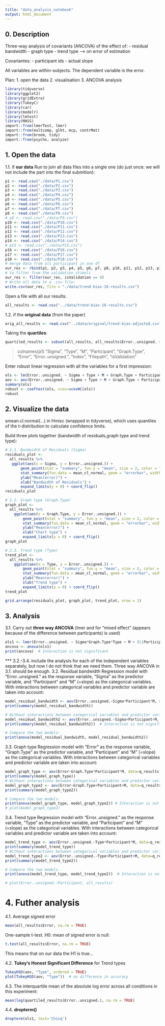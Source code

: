 ```yaml
---
title: "data_analysis_notebook"
output: html_document
---
```


## 0. Description
Three-way analysis of covariants (ANCOVA) of the effect of:
 - residual bandwidth
 - graph type
 - trend type
 -----> on error of estimation

Covariantes:
 - participant ids
 - actual slope

All variables are within-subjects.
The dependent variable is the error.

Plan:
1. open the data
2. visualisation
3. ANCOVA analysis

```r
library(tidyverse)
library(ggplot2)
library(gridExtra)
library(TukeyC)
library(car)
library(modelr)
library(lmtest)
library(MASS)
import::from(lmerTest, lmer)
import::from(multcomp, glht, mcp, contrMat)
import::from(broom, tidy)
import::from(psycho, analyze)
```


## 1. Open the data
1.1. if **our data**
Run to join all data files into a single one (do just once: we will not include the part into the final submition):
```r
p1 <- read.csv("./data/P1.csv")
p2 <- read.csv("./data/P2.csv")
p3 <- read.csv("./data/P3.csv")
p4 <- read.csv("./data/P4.csv")
p5 <- read.csv("./data/P5.csv")
p6 <- read.csv("./data/P6.csv")
p7 <- read.csv("./data/P7.csv")
p8 <- read.csv("./data/P8.csv")
# p9 <- read.csv("./data/P9.csv")
p10 <- read.csv("./data/P10.csv")
p11 <- read.csv("./data/P11.csv")
p12 <- read.csv("./data/P12.csv")
p13 <- read.csv("./data/P13.csv")
p14 <- read.csv("./data/P14.csv")
# p15 <- read.csv("./data/P15.csv")
p16 <- read.csv("./data/P16.csv")
p17 <- read.csv("./data/P17.csv")
p18 <- read.csv("./data/P18.csv")
# merge data from all participant in one df
our_res <- rbind(p1, p2, p3, p4, p5, p6, p7, p8, p10, p11, p12, p13, p14, p16, p17, p18)
# to filter from the validation stimuli
our_res <- filter(our_res, isValidation == 0)
# Write all data to a .csv file:
write.csv(our_res, file = "./data/trend-bias-16-results.csv")
```

Open a file with all our results:
```r
all_results <- read.csv("../data/trend-bias-16-results.csv")
```

1.2. if the **original data** (from the paper)
```r
orig_all_results <- read.csv("../data/original/trend-bias-adjusted.csv")
```


Taking the **quartiles**:
```r
quartiled_results <- subset(all_results, all_results$Error..unsigned. >= quantile(all_results$Error..unsigned., 0.25 ) & all_results$Error..unsigned. <= quantile(all_results$Error..unsigned. , 0.75 ))
```

> colnames(p1)
"Sigma", "Type", "M", "Participant", "Graph.Type", "Error",
"Error..unsigned.", "Index", "Filepath", "isValidation"

Enter robust linear regression with all the variables for a first impression:
```r
ols <- lm(Error..unsigned. ~ Sigma + Type + M + Graph.Type + Participant, data=all_results)
aov <- aov(Error..unsigned. ~ Sigma + Type + M + Graph.Type + Participant, data=all_results)
summary(ols)
robust <- coeftest(ols, vcov=vcovHC(ols))
robust
```


## 2. Visualize the data
smean.cl.normal(...) in Hmisc (wrapped in tidyverse), which uses quantiles of the t-distribution to calculate confidence limits.

Build three plots together (bandwidth of residuals,graph type and trend type):
```r
# 2.1. Bandwidth of Residuals (Sigma)
residuals_plot <- 
  all_results %>% 
   ggplot(aes(x = Sigma, y = Error..unsigned.)) +
       geom_point(stat = "summary", fun.y = "mean", size = 2, color = "red") +
       stat_summary(fun.data = mean_cl_normal, geom = "errorbar", width=0) + 
       ylab("Mean(error)") +
       xlab("Bandwidth of Residuals") +
       expand_limits(y = 0) + coord_flip()
residuals_plot

# 2.2. Graph type (Graph.Type)
graph_plot <- 
  all_results %>% 
    ggplot(aes(x = Graph.Type, y = Error..unsigned.)) +
        geom_point(stat = "summary", fun.y = "mean", size = 2, color = "red") +
        stat_summary(fun.data = mean_cl_normal, geom = "errorbar", width=0) + 
        ylab("Mean(error)") +
        xlab("Chart type") +
        expand_limits(y = 0) + coord_flip()
graph_plot

# 2.3. Trend type (Type)
trend_plot <- 
  all_results %>% 
    ggplot(aes(x = Type, y = Error..unsigned.)) +
        geom_point(stat = "summary", fun.y = "mean", size = 2, color = "red") +
        stat_summary(fun.data = mean_cl_normal, geom = "errorbar", width=0) + 
        ylab("Mean(error)") +
        xlab("Trend type") +
        expand_limits(y = 0) + coord_flip()
trend_plot

grid.arrange(residuals_plot, graph_plot, trend_plot, nrow = 1)
```


## 3. Analysis
3.1. Carry out **three way ANCOVA** (lmer and for "mixed effect" (appears because of the difference between participants) is used)
```r
ols1 <- lmer(Error..unsigned. ~ Sigma*Graph.Type*Type + M + (1|Participant), data=all_results)
ancova <- anova(ols1)
print(ancova)  # Interaction is not significant
```


*** 3.2.-3.4. include the analysis for each of the independent variables separately,
but now I do not think that we need them. Three way ANCOVA in 3.1. should be enough.
3.2. Residual bandwidth
Regression model with "Error..unsigned." as the response variable, "Sigma" as the predictor variable, and "Participant" and "M" (=slope) as the categorical variables.
With interactions between categorical variables and predictor variable are taken into account:
```r
model_residual_bandwidth <- aov(Error..unsigned.~Sigma*Participant*M, data=all_results)
print(summary(model_residual_bandwidth))

# Without interactions between categorical variables and predictor variable are taken into account:
model_residual_bandwidth2 <- aov(Error..unsigned.~Sigma+Participant+M, data=all_results)
print(summary(model_residual_bandwidth2))  # Interaction is not significant

# Compare the two models:
print(anova(model_residual_bandwidth, model_residual_bandwidth2))
```

3.3. Graph type
Regression model with "Error" as the response variable, "Graph.Type" as the predictor variable, and "Participant" and "M" (=slope) as the categorical variables.
With interactions between categorical variables and predictor variable are taken into account:
```r
model_graph_type <- aov(Error~Graph.Type*Participant*M, data=q_results)
print(summary(model_graph_type))
# Without interactions between categorical variables and predictor variable are taken into account:
model_graph_type2 <- aov(Error~Graph.Type+Participant+M, data=q_results)
print(summary(model_graph_type2))

# Compare the two models.
print(anova(model_graph_type, model_graph_type2)) # Interaction is not significant
# plot(model_graph_type2)
```

3.4. Trend type
Regression model with "Error..unsigned." as the response variable, "Type" as the predictor variable, and "Participant" and "M" (=slope) as the categorical variables.
With interactions between categorical variables and predictor variable are taken into account:
```r
model_trend_type <- aov(Error..unsigned.~Type*Participant*M, data=q_results)
print(summary(model_trend_type))
# Without interactions between categorical variables and predictor variable are taken into account:
model_trend_type2 <- aov(Error..unsigned.~Type+Participant+M, data=q_results)
print(summary(model_trend_type2))

# Compare the two models.
print(anova(model_trend_type, model_trend_type2))  # Interaction is not significant

# plot(Error..unsigned.~Participant, all_results)
```


# 4. Futher analysis
4.1. Average signed error
```r
mean(all_results$Error, na.rm = TRUE)
```
One-sample t-test. H0: mean of signed error is null:
```r
t.test(all_results$Error, na.rm = TRUE)
```
This means that on our data the H1 is true...

4.2. **Tukey's Honest Significant Difference** for Trend types
```r
TukeyHSD(aov, "Type", ordered = TRUE)
plot(TukeyHSD(aov, "Type"))  # no difference in accuracy
```

4.3. The interquartile mean of the absolute log error across all conditions in this experiment:
```r
mean(log(quartiled_results$Error..unsigned.), na.rm = TRUE)
```

4.4. **dropterm()**
```r
dropterm(ols1, test='Chisq')
```
